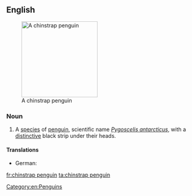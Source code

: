 ==English==
{{wikipedia}}
[[Image:Manchot 04.jpg|200px|thumb|right|A chinstrap penguin]]

===Noun===
{{en-noun|sg=[[chinstrap]] [[penguin]]}}

# A [[species]] of [[penguin]], scientific name ''[[Pygoscelis antarcticus]]'', with a [[distinctive]] black strip under their heads.

====Translations====
* German: {{t-|de|Zügelpinguin|m}}
[[Category:en:Penguins]]

[[fr:chinstrap penguin]]
[[ta:chinstrap penguin]]